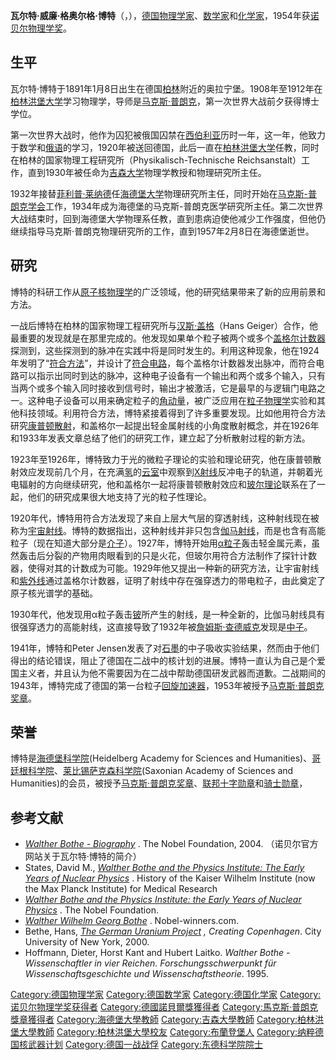 {{Infobox_Scientist
| name = 瓦尔特·威廉·格奥尔格·博特{{Nobel icon|1954年諾貝爾物理學獎|諾貝爾物理學獎}}<br />Walther Wilhelm Georg Bothe
| image = Walther Bothe 1950s.jpg
| image_width = 
| caption = 瓦爾特·博特
| birth_date = 1891年1月8日
| birth_place = [[德國|德國]][[奥拉宁堡|奥拉宁堡]]
| death_date = 1957年2月8日
| death_place = [[德国|德国]][[海德堡|海德堡]]
| nationality = [[File:Flag_of_Germany.svg|20px]][[德国|德国]]
| field = [[物理学|物理学]]、[[数学|数学]]、[[化学|化学]]
| work_institution = [[海德堡大学|海德堡大学]]<br>[[马克斯·普朗克学会|马克斯·普朗克学会]]<br>[[柏林洪堡大学|柏林洪堡大学]]<br>[[吉森大学|吉森大学]]
| alma_mater = [[柏林洪堡大学|柏林洪堡大学]]（博士学位）
| doctoral_advisor =  [[马克斯·普朗克|马克斯·普朗克]][[File:Nobel_prize_medal.svg|20px]]
| doctoral_students = 
| known_for  = [[符合方法|符合方法]]
| prizes =  [[File:Nobel_prize_medal.svg|20px]][[诺贝尔物理学奖|诺贝尔物理学奖]]（1954年） 
| religion =  
}}

'''瓦尔特·威廉·格奥尔格·博特'''（{{lang-de|'''Walther Wilhelm Georg Bothe'''}}，{{bd|1891年|1月8日|1957年|2月8日}}），[[德国|德国]][[物理学家|物理学家]]、[[数学家|数学家]]和[[化学家|化学家]]，1954年获[[诺贝尔物理学奖|诺贝尔物理学奖]]。

== 生平 ==
瓦尔特·博特于1891年1月8日出生在德国[[柏林|柏林]]附近的奥拉宁堡。1908年至1912年在[[柏林洪堡大学|柏林洪堡大学]]学习物理学，导师是[[马克斯·普朗克|马克斯·普朗克]]，第一次世界大战前夕获得博士学位。

第一次世界大战时，他作为囚犯被俄国囚禁在[[西伯利亚|西伯利亚]]历时一年，这一年，他致力于数学和[[俄语|俄语]]的学习，1920年被送回德国，此后一直在[[柏林洪堡大学|柏林洪堡大学]]任教，同时在柏林的国家物理工程研究所（Physikalisch-Technische Reichsanstalt）工作，直到1930年被任命为[[吉森大学|吉森大学]]物理学教授和物理研究所主任。

1932年接替[[菲利普·莱纳德|菲利普·莱纳德]]任[[海德堡大学|海德堡大学]]物理研究所主任，同时开始在[[马克斯-普朗克学会|马克斯-普朗克学会]]工作，1934年成为海德堡的马克斯-普朗克医学研究所主任。第二次世界大战结束时，回到海德堡大学物理系任教，直到患病迫使他减少工作强度，但他仍继续指导马克斯·普朗克物理研究所的工作，直到1957年2月8日在海德堡逝世。

== 研究 ==

博特的科研工作从[[原子核物理学|原子核物理学]]的广泛领域，他的研究结果带来了新的应用前景和方法。

一战后博特在柏林的国家物理工程研究所与[[漢斯·蓋革|汉斯·盖格]]（Hans Geiger）合作，他最重要的发现就是在那里完成的。他发现如果单个粒子被两个或多个[[盖格尔计数器|盖格尔计数器]]探测到，这些探测到的脉冲在实践中将是同时发生的。利用这种现象，他在1924年发明了“[[符合方法|符合方法]]”，并设计了[[符合电路|符合电路]]，每个盖格尔计数器发出脉冲，而符合电路可以指示出同时到达的脉冲，这种电子设备有一个输出和两个或多个输入，只有当两个或多个输入同时接收到信号时，输出才被激活，它是最早的与逻辑门电路之一。这种电子设备可以用来确定粒子的[[角动量|角动量]]，被广泛应用在[[粒子物理学|粒子物理学]]实验和其他科技领域。利用符合方法，博特紧接着得到了许多重要发现。比如他用符合方法研究[[康普顿散射|康普顿散射]]，和盖格尔一起提出轻金属射线的小角度散射概念，并在1926年和1933年发表文章总结了他们的研究工作，建立起了分析散射过程的新方法。

1923年至1926年，博特致力于光的微粒子理论的实验和理论研究，他在康普顿散射效应发现前几个月，在充满[[氢|氢]]的[[云室|云室]]中观察到[[X射线|X射线]]反冲电子的轨道，并朝着光电辐射的方向继续研究，他和盖格尔一起将康普顿散射效应和[[玻尔理论|玻尔理论]]联系在了一起，他们的研究成果很大地支持了光的粒子性理论。

1920年代，博特用符合方法发现了来自上层大气层的穿透射线，这种射线现在被称为[[宇宙射线|宇宙射线]]。博特的数据指出，这种射线并非只包含[[伽马射线|伽马射线]]，而是也含有高能粒子（现在知道大部分是[[介子|介子]]）。1927年，博特开始用[[α粒子|α粒子]]轰击轻金属元素，虽然轰击后分裂的产物用肉眼看到的只是火花，但玻尔用符合方法制作了探针计数器，使得对其的计数成为可能。1929年他又提出一种新的研究方法，让宇宙射线和[[紫外线|紫外线]]通过盖格尔计数器，证明了射线中存在强穿透力的带电粒子，由此奠定了原子核光谱学的基础。

1930年代，他发现用α粒子轰击[[铍|铍]]所产生的射线，是一种全新的，比伽马射线具有很强穿透力的高能射线，这直接导致了1932年被[[詹姆斯·查德威克|詹姆斯·查德威克]]发现是[[中子|中子]]。

1941年，博特和Peter Jensen发表了对[[石墨|石墨]]的中子吸收实验结果，然而由于他们得出的结论错误，阻止了德国在二战中的核计划的进展。博特一直认为自己是个爱国主义者，并且认为他不需要因为在二战中帮助德国研发武器而道歉。二战期间的1943年，博特完成了德国的第一台粒子[[回旋加速器|回旋加速器]]，1953年被授予[[马克斯·普朗克奖章|马克斯·普朗克奖章]]。

== 荣誉 ==
博特是[[海德堡科学院|海德堡科学院]](Heidelberg Academy for Sciences and Humanities)、[[哥廷根科学院|哥廷根科学院]]、[[莱比锡|莱比锡]][[萨克森科学院|萨克森科学院]](Saxonian Academy of Sciences and Humanities)的会员，被授予[[马克斯·普朗克奖章|马克斯·普朗克奖章]]、[[联邦十字勋章|联邦十字勋章]]和[[骑士勋章|骑士勋章]]，

==参考文献==
<div class="references-small">
* ''[http://nobelprize.org/nobel_prizes/physics/laureates/1954/bothe-bio.html Walther Bothe - Biography] {{Wayback|url=http://nobelprize.org/nobel_prizes/physics/laureates/1954/bothe-bio.html |date=20180730021941 }}''. The Nobel Foundation, 2004. （诺贝尔官方网站关于瓦尔特·博特的简介）
*  States, David M., ''[http://nobelprize.org/nobel_prizes/medicine/articles/states/walther-bothe.html Walther Bothe and the Physics Institute: The Early Years of Nuclear Physics] {{Wayback|url=http://nobelprize.org/nobel_prizes/medicine/articles/states/walther-bothe.html |date=20130526030204 }}''. History of the Kaiser Wilhelm Institute (now the Max Planck Institute) for Medical Research
* ''[http://www.nobel.se/chemistry/articles/states/walther-bothe.html Walther Bothe and the Physics Institute: the Early Years of Nuclear Physics] {{Wayback|url=http://www.nobel.se/chemistry/articles/states/walther-bothe.html |date=20011124143119 }}''. The Nobel Foundation.
* ''[http://www.nobel-winners.com/Physics/walther_wilhelm_georg_bothe.html Walther Wilhelm Georg Bothe] {{Wayback|url=http://www.nobel-winners.com/Physics/walther_wilhelm_georg_bothe.html |date=20070916081727 }}''. Nobel-winners.com.
* Bethe, Hans, ''[http://www.physicstoday.org/pt/vol-53/iss-7/p34.html The German Uranium Project] {{Wayback|url=http://www.physicstoday.org/pt/vol-53/iss-7/p34.html |date=20000817044627 }}, Creating Copenhagen''. City University of New York, 2000.
* Hoffmann, Dieter, Horst Kant and Hubert Laitko. ''Walther Bothe - Wissenschaftler in vier Reichen. Forschungsschwerpunkt für Wissenschaftsgeschichte und Wissenschaftstheorie''. 1995.
</div>

{{诺贝尔物理学奖获得者 (1951年-1975年)}}{{马克斯·普朗克奖章获得者}}{{Authority control}}
{{DEFAULTSORT:Bothe, Walther}}
[[Category:德国物理学家|Category:德国物理学家]]
[[Category:德国数学家|Category:德国数学家]]
[[Category:德国化学家|Category:德国化学家]]
[[Category:诺贝尔物理学奖获得者|Category:诺贝尔物理学奖获得者]]
[[Category:德國諾貝爾獎獲得者|Category:德國諾貝爾獎獲得者]]
[[Category:馬克斯·普朗克獎章獲得者|Category:馬克斯·普朗克獎章獲得者]]
[[Category:海德堡大學教師|Category:海德堡大學教師]]
[[Category:吉森大學教師|Category:吉森大學教師]]
[[Category:柏林洪堡大學教師|Category:柏林洪堡大學教師]]
[[Category:柏林洪堡大學校友|Category:柏林洪堡大學校友]]
[[Category:布蘭登堡人|Category:布蘭登堡人]]
[[Category:纳粹德国核武器计划|Category:纳粹德国核武器计划]]
[[Category:德国一战战俘|Category:德国一战战俘]]
[[Category:东德科学院院士|Category:东德科学院院士]]